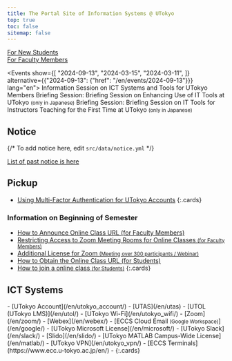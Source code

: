 ```yaml
---
title: The Portal Site of Information Systems @ UTokyo
top: true
toc: false
sitemap: false
---
```




<Emergency />

<div class="largecards">
  <div class="largecards__card">
    <a href="/oc/">For New Students</a>
  </div>
  <div class="largecards__card">
    <a href="/faculty_members/">For Faculty Members</a>
  </div>
</div>

<Events show={[
  "2024-09-13",
  "2024-03-15",
  "2024-03-11",
]} alternative={{"2024-09-13": {"href": "/en/events/2024-09-13"}}} lang="en">
<Fragment slot="2024-09-13">Information Session on ICT Systems and Tools for UTokyo Members</Fragment>
<Fragment slot="2024-03-15">Briefing Session: Briefing Session on Enhancing Use of IT Tools at UTokyo <small>(only in Japanese)</small></Fragment>
<Fragment slot="2024-03-11">Briefing Session: Briefing Session on IT Tools for Instructors Teaching for the First Time at UTokyo <small>(only in Japanese)</small></Fragment>
</Events>

<div class="container">
<div class="container__column">

## Notice

{/* To add notice here, edit `src/data/notice.yml` */}

<Notice lang="en" strip localize />

[List of past notice is here](/en/notice/)

</div>
<div class="container__column">

## Pickup

- [Using Multi-Factor Authentication for UTokyo Accounts](/en/utokyo_account/mfa/)
{:.cards}

### Information on Beginning of Semester

- [How to Announce Online Class URL (for Faculty Members)](/en/faculty_members/url)
- [Restricting Access to Zoom Meeting Rooms for Online Classes <small>(for Faculty Members)</small>](/en/faculty_members/zoom_access_control)
- [Additional License for Zoom <small>(Meeting over 300 participants / Webinar)</small>](/en/zoom/license)
- [How to Obtain the Online Class URL (for Students)](/en/oc/url)
- [How to join a online class <small>(for Students)</small>](/en/oc/join)
{:.cards}

</div>
</div>

## ICT Systems

<div class="top__systems">
  - [UTokyo Account](/en/utokyo_account/)
  - [UTAS](/en/utas)
  - [UTOL (UTokyo LMS)](/en/utol/)
  - [UTokyo Wi-Fi](/en/utokyo_wifi/)
  - [Zoom](/en/zoom/)
  - [Webex](/en/webex/)
  - [ECCS Cloud Email<small> (Google Workspace)</small>](/en/google/)
  - [UTokyo Microsoft License](/en/microsoft/)
  - [UTokyo Slack](/en/slack/)
  - [Slido](/en/slido/)
  - [UTokyo MATLAB Campus-Wide License](/en/matlab/)
  - [UTokyo VPN](/en/utokyo_vpn/)
  - [ECCS Terminals](https://www.ecc.u-tokyo.ac.jp/en/)
  -
  {:.cards}
</div>
